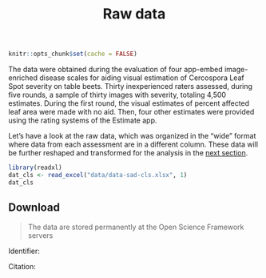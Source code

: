 % Raw data 

```r
knitr::opts_chunk$set(cache = FALSE)
```

The data were obtained during the evaluation of four app-embed image-enriched disease scales for aiding visual estimation of Cercospora Leaf Spot severity on table beets. Thirty inexperienced raters assessed, during five rounds, a sample of thirty images with severity, totaling 4,500 estimates. During the first round, the visual estimates of percent affected leaf area were made with no aid. Then, four other estimates were provided using the rating systems of the Estimate app. 

Let's have a look at the raw data, which was organized in the "wide" format where data from each assessment are in a different column. These data will be further reshaped and transformed for the analysis in the [next section](code.html).

```r
library(readxl)
dat_cls <- read_excel("data/data-sad-cls.xlsx", 1)
dat_cls

```




## Download 

> The data are stored permanently at the Open Science Framework servers


Identifier: 

Citation:
